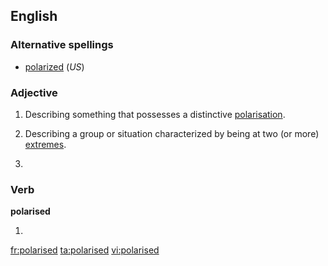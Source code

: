 ==English==

===Alternative spellings===
*[[polarized]] (''US'')

===Adjective===
{{en-adj}}

# {{British}} Describing something that possesses a distinctive [[polarisation]].
# {{British}} Describing a group or situation characterized by being at two (or more) [[extreme]]s.
# {{alternative spelling of|polarized}}

===Verb===
'''polarised'''

# {{past of|[[polarise]]}}

[[fr:polarised]]
[[ta:polarised]]
[[vi:polarised]]